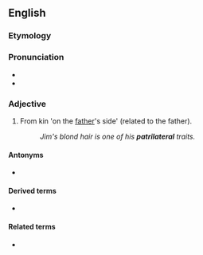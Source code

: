 {{also|patrilatéral}}
==English==

===Etymology===
{{root|en|ine-pro|*peh₂-}}
{{prefix|en|patri|lateral}}

===Pronunciation===
* {{IPA|en|/ˌpætɹɪˈlæt(ə)ɹəl/}}
* {{rhymes|en|ætəɹəl|s=5}}

===Adjective===
{{en-adj}}

# From kin 'on the [[father]]'s side' (related to the father).
#: ''Jim's blond hair is one of his '''patrilateral''' traits.''

====Antonyms====
* {{l|en|matrilateral}}

====Derived terms====
* {{l|en|patrilaterally}}

====Related terms====
* {{l|en|patrilineal}}